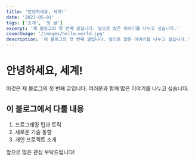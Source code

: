 ```yaml
---
title: '안녕하세요, 세계!'
date: '2023-05-01'
tags: ['소개', '첫 글']
excerpt: '제 블로그의 첫 번째 글입니다. 앞으로 많은 이야기를 나누고 싶습니다.'
coverImage: '/images/hello-world.jpg'
description: '제 블로그의 첫 번째 글입니다. 앞으로 많은 이야기를 나누고 싶습니다.'
---
```


# 안녕하세요, 세계!

이것은 제 블로그의 첫 번째 글입니다. 여러분과 함께 많은 이야기를 나누고 싶습니다.

## 이 블로그에서 다룰 내용

1. 프로그래밍 팁과 트릭
2. 새로운 기술 동향
3. 개인 프로젝트 소개

앞으로 많은 관심 부탁드립니다!